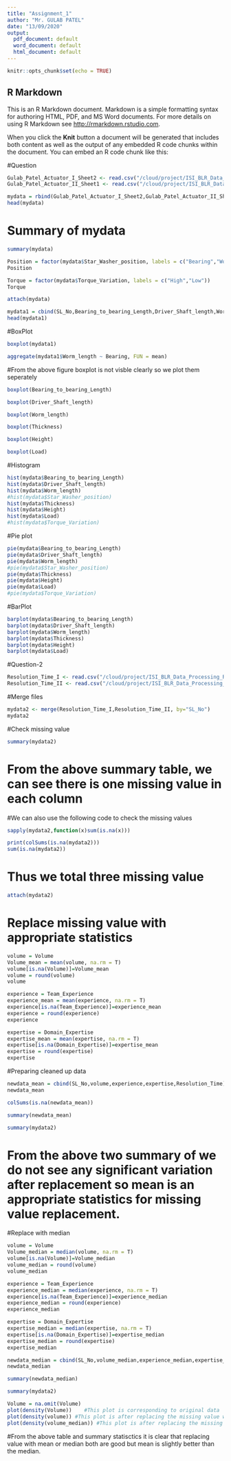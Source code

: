 ```yaml
---
title: "Assignment_1"
author: "Mr. GULAB PATEL"
date: "13/09/2020"
output:
  pdf_document: default
  word_document: default
  html_document: default
---
```


```r
knitr::opts_chunk$set(echo = TRUE)
```

## R Markdown

This is an R Markdown document. Markdown is a simple formatting syntax for authoring HTML, PDF, and MS Word documents. For more details on using R Markdown see <http://rmarkdown.rstudio.com>.

When you click the **Knit** button a document will be generated that includes both content as well as the output of any embedded R code chunks within the document. You can embed an R code chunk like this:


#Question
```r
Gulab_Patel_Actuator_I_Sheet2 <- read.csv("/cloud/project/ISI_BLR_Data_Processing_R/ISI_R_Assignment_1/Gulab Patel - Actuator_I - Sheet2.csv")
Gulab_Patel_Actuator_II_Sheet1 <- read.csv("/cloud/project/ISI_BLR_Data_Processing_R/ISI_R_Assignment_1/Gulab Patel - Actuator_II - Sheet1.csv")
```

```r
mydata = rbind(Gulab_Patel_Actuator_I_Sheet2,Gulab_Patel_Actuator_II_Sheet1)
head(mydata)
```


# Summary of mydata
```r
summary(mydata)
```
```r
Position = factor(mydata$Star_Washer_position, labels = c("Bearing","Worm"))
Position
```

```r
Torque = factor(mydata$Torque_Variation, labels = c("High","Low"))
Torque
```
```r
attach(mydata)
```

```r
mydata1 = cbind(SL_No,Bearing_to_bearing_Length,Driver_Shaft_length,Worm_length,Position,Thickness,Height,Load,Torque)
head(mydata1)
```

#BoxPlot
```r
boxplot(mydata1)
```


```r
aggregate(mydata1$Worm_length ~ Bearing, FUN = mean)
```


#From the above figure boxplot is not visble clearly so we plot them seperately
```r
boxplot(Bearing_to_bearing_Length)
```
```r
boxplot(Driver_Shaft_length)
```


```r
boxplot(Worm_length)
```


```r
boxplot(Thickness)
```


```r
boxplot(Height)
```

```r
boxplot(Load)
```

#Histogram
```r
hist(mydata$Bearing_to_bearing_Length)
hist(mydata$Driver_Shaft_length)
hist(mydata$Worm_length)
#hist(mydata$Star_Washer_position)
hist(mydata$Thickness)
hist(mydata$Height)
hist(mydata$Load)
#hist(mydata$Torque_Variation)
```

#Pie plot
```r
pie(mydata$Bearing_to_bearing_Length)
pie(mydata$Driver_Shaft_length)
pie(mydata$Worm_length)
#pie(mydata$Star_Washer_position)
pie(mydata$Thickness)
pie(mydata$Height)
pie(mydata$Load)
#pie(mydata$Torque_Variation)
```


#BarPlot
```r
barplot(mydata$Bearing_to_bearing_Length)
barplot(mydata$Driver_Shaft_length)
barplot(mydata$Worm_length)
barplot(mydata$Thickness)
barplot(mydata$Height)
barplot(mydata$Load)
```



#Question-2
```r
Resolution_Time_I <- read.csv("/cloud/project/ISI_BLR_Data_Processing_R/ISI_R_Assignment_1/Gulab Patel - Resolution_TimeI - Sheet1.csv")
Resolution_Time_II <- read.csv("/cloud/project/ISI_BLR_Data_Processing_R/ISI_R_Assignment_1/Gulab Patel - Resolution_TimeII - Sheet1.csv")
```


#Merge files
```r
mydata2 <- merge(Resolution_Time_I,Resolution_Time_II, by="SL_No")
mydata2
```

#Check missing value
```r
summary(mydata2)
```
# From the above summary table, we can see there is one missing value in each column

#We can also use the following code to check the missing values
```r
sapply(mydata2,function(x)sum(is.na(x)))
```
```r
print(colSums(is.na(mydata2)))
sum(is.na(mydata2))
```
# Thus we total three missing value

```r
attach(mydata2)
```


# Replace missing value with appropriate statistics
```r
volume = Volume
Volume_mean = mean(volume, na.rm = T)
volume[is.na(Volume)]=Volume_mean
volume = round(volume)
volume
```


```r
experience = Team_Experience
experience_mean = mean(experience, na.rm = T)
experience[is.na(Team_Experience)]=experience_mean
experience = round(experience)
experience
```


```r
expertise = Domain_Expertise
expertise_mean = mean(expertise, na.rm = T)
expertise[is.na(Domain_Expertise)]=expertise_mean
expertise = round(expertise)
expertise
```

#Preparing cleaned up data
```r
newdata_mean = cbind(SL_No,volume,experience,expertise,Resolution_Time)
newdata_mean
```


```r
colSums(is.na(newdata_mean))
```


```r
summary(newdata_mean)
```
```r
summary(mydata2)
```
# From the above two summary of we do not see any significant variation after replacement so mean is an appropriate statistics for missing value replacement.

#Replace with median
```r
volume = Volume
Volume_median = median(volume, na.rm = T)
volume[is.na(Volume)]=Volume_median
volume_median = round(volume)
volume_median
```


```r
experience = Team_Experience
experience_median = median(experience, na.rm = T)
experience[is.na(Team_Experience)]=experience_median
experience_median = round(experience)
experience_median
```


```r
expertise = Domain_Expertise
expertise_median = median(expertise, na.rm = T)
expertise[is.na(Domain_Expertise)]=expertise_median
expertise_median = round(expertise)
expertise_median
```


```r
newdata_median = cbind(SL_No,volume_median,experience_median,expertise_median,Resolution_Time)
newdata_median
```
```r
summary(newdata_median)
```
```r
summary(mydata2)
```
```r
Volume = na.omit(Volume)
plot(density(Volume))    #This plot is corresponding to original data
plot(density(volume)) #This plot is after replacing the missing value with mean
plot(density(volume_median)) #This plot is after replacing the missing value with median
```
#From the above table and summary statisctics it is clear that replacing value with  mean or median both are good but mean is slightly better than the median.